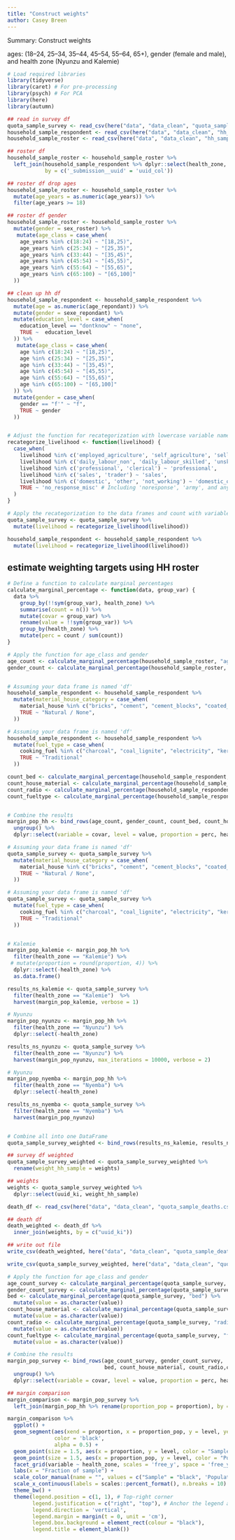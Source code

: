 ```yaml
---
title: "Construct weights"
author: Casey Breen
---
```


Summary: Construct weights 


ages: (18–24, 25–34, 35–44, 45–54, 55–64, 65+), gender (female and male), and health zone (Nyunzu and Kalemie)


```r
# Load required libraries
library(tidyverse)
library(caret) # For pre-processing
library(psych) # For PCA
library(here)
library(autumn)
```



```r
## read in survey df
quota_sample_survey <- read_csv(here("data", "data_clean", "quota_sample_survey.csv"))
household_sample_respondent <- read_csv(here("data", "data_clean", "hh_sample_respondent.csv"))
household_sample_roster <- read_csv(here("data", "data_clean", "hh_sample_roster.csv")) 
```


```r
## roster df 
household_sample_roster <- household_sample_roster %>% 
  left_join(household_sample_respondent %>% dplyr::select(health_zone, uuid_col), 
            by = c('_submission__uuid' = 'uuid_col')) 

## roster df drop ages 
household_sample_roster <- household_sample_roster %>% 
  mutate(age_years = as.numeric(age_years)) %>% 
  filter(age_years >= 18)

## roster df gender 
household_sample_roster <- household_sample_roster %>% 
  mutate(gender = sex_roster) %>% 
   mutate(age_class = case_when(
    age_years %in% c(18:24) ~ "[18,25)",
    age_years %in% c(25:34) ~ "[25,35)",
    age_years %in% c(33:44) ~ "[35,45)",
    age_years %in% c(45:54) ~ "[45,55)",
    age_years %in% c(55:64) ~ "[55,65)",
    age_years %in% c(65:100) ~ "[65,100]"
  ))
```

```r
## clean up hh df 
household_sample_respondent <- household_sample_respondent %>% 
  mutate(age = as.numeric(age_repondant)) %>% 
  mutate(gender = sexe_repondant) %>% 
  mutate(education_level = case_when(
    education_level == "dontknow" ~ "none",
    TRUE ~  education_level
  )) %>% 
   mutate(age_class = case_when(
    age %in% c(18:24) ~ "[18,25)",
    age %in% c(25:34) ~ "[25,35)",
    age %in% c(33:44) ~ "[35,45)",
    age %in% c(45:54) ~ "[45,55)",
    age %in% c(55:64) ~ "[55,65)",
    age %in% c(65:100) ~ "[65,100]"
  )) %>% 
  mutate(gender = case_when(
    gender == "f'" ~ "f",
    TRUE ~ gender
  ))


# Adjust the function for recategorization with lowercase variable names and without dashes
recategorize_livelihood <- function(livelihood) {
  case_when(
    livelihood %in% c('employed_agriculture', 'self_agriculture', 'sell_anim_prod') ~ 'agriculture',
    livelihood %in% c('daily_labour_non', 'daily_labour_skilled', 'unskilled', 'skilled') ~ 'labor',
    livelihood %in% c('professional', 'clerical') ~ 'professional',
    livelihood %in% c('sales', 'trader') ~ 'sales',
    livelihood %in% c('domestic', 'other', 'not_working') ~ 'domestic_other',
    TRUE ~ 'no_response_misc' # Including 'noresponse', 'army', and any others not explicitly listed
  )
}

# Apply the recategorization to the data frames and count with variable names in lowercase
quota_sample_survey <- quota_sample_survey %>%
  mutate(livelihood = recategorize_livelihood(livelihood)) 

household_sample_respondent <- household_sample_respondent %>%
  mutate(livelihood = recategorize_livelihood(livelihood)) 
```


## estimate weighting targets using HH roster 


```r
# Define a function to calculate marginal percentages
calculate_marginal_percentage <- function(data, group_var) {
  data %>%
    group_by(!!sym(group_var), health_zone) %>%
    summarise(count = n()) %>%
    mutate(covar = group_var) %>%
    rename(value = !!sym(group_var)) %>%
    group_by(health_zone) %>%
    mutate(perc = count / sum(count))
}

# Apply the function for age_class and gender
age_count <- calculate_marginal_percentage(household_sample_roster, "age_class")
gender_count <- calculate_marginal_percentage(household_sample_roster, "gender")


# Assuming your data frame is named 'df'
household_sample_respondent <- household_sample_respondent %>%
  mutate(material_house_category = case_when(
    material_house %in% c("bricks", "cement", "cement_blocks", "coated_adobe") ~ "Manufactured",
    TRUE ~ "Natural / None",
  ))

# Assuming your data frame is named 'df'
household_sample_respondent <- household_sample_respondent %>%
  mutate(fuel_type = case_when(
    cooking_fuel %in% c("charcoal", "coal_lignite", "electricity", "kerosene") ~ "Modern",
    TRUE ~ "Traditional"
  ))

count_bed <- calculate_marginal_percentage(household_sample_respondent, "bed")
count_house_material <- calculate_marginal_percentage(household_sample_respondent, "material_house_category")
count_radio <- calculate_marginal_percentage(household_sample_respondent, "radio")
count_fueltype <- calculate_marginal_percentage(household_sample_respondent, "fuel_type")


# Combine the results
margin_pop_hh <- bind_rows(age_count, gender_count, count_bed, count_house_material, count_radio, count_fueltype) %>%
  ungroup() %>%
  dplyr::select(variable = covar, level = value, proportion = perc, health_zone)
```


```r
# Assuming your data frame is named 'df'
quota_sample_survey <- quota_sample_survey %>%
  mutate(material_house_category = case_when(
    material_house %in% c("bricks", "cement", "cement_blocks", "coated_adobe") ~ "Manufactured",
    TRUE ~ "Natural / None",
  ))

# Assuming your data frame is named 'df'
quota_sample_survey <- quota_sample_survey %>%
  mutate(fuel_type = case_when(
    cooking_fuel %in% c("charcoal", "coal_lignite", "electricity", "kerosene") ~ "Modern",
    TRUE ~ "Traditional"
  ))


# Kalemie
margin_pop_kalemie <- margin_pop_hh %>% 
  filter(health_zone == "Kalemie") %>%
 # mutate(proportion = round(proportion, 4)) %>% 
  dplyr::select(-health_zone) %>% 
  as.data.frame()

results_ns_kalemie <- quota_sample_survey %>% 
  filter(health_zone == "Kalemie")  %>% 
  harvest(margin_pop_kalemie, verbose = 1)

# Nyunzu
margin_pop_nyunzu <- margin_pop_hh %>% 
  filter(health_zone == "Nyunzu") %>%
  dplyr::select(-health_zone) 

results_ns_nyunzu <- quota_sample_survey %>% 
  filter(health_zone == "Nyunzu") %>% 
  harvest(margin_pop_nyunzu, max_iterations = 10000, verbose = 2)

# Nyunzu
margin_pop_nyemba <- margin_pop_hh %>% 
  filter(health_zone == "Nyemba") %>%
  dplyr::select(-health_zone)

results_ns_nyemba <- quota_sample_survey %>% 
  filter(health_zone == "Nyemba") %>% 
  harvest(margin_pop_nyunzu)


# Combine all into one DataFrame
quota_sample_survey_weighted <- bind_rows(results_ns_kalemie, results_ns_nyunzu, results_ns_nyemba) 

## survey df weighted 
quota_sample_survey_weighted <- quota_sample_survey_weighted %>% 
  rename(weight_hh_sample = weights)
```


```r
## weights 
weights <- quota_sample_survey_weighted %>% 
  dplyr::select(uuid_ki, weight_hh_sample)

death_df <- read_csv(here("data", "data_clean", "quota_sample_deaths.csv"))

## death df 
death_weighted <- death_df %>% 
  inner_join(weights, by = c("uuid_ki"))

## write out file 
write_csv(death_weighted, here("data", "data_clean", "quota_sample_deaths.csv"))
```


```r
write_csv(quota_sample_survey_weighted, here("data", "data_clean", "quota_sample_survey_weighted.csv"))

```







```r
# Apply the function for age_class and gender
age_count_survey <- calculate_marginal_percentage(quota_sample_survey, group_var = "age_class")
gender_count_survey <- calculate_marginal_percentage(quota_sample_survey, "gender")
bed <- calculate_marginal_percentage(quota_sample_survey, "bed") %>% 
  mutate(value = as.character(value))
count_house_material <- calculate_marginal_percentage(quota_sample_survey, "material_house_category") %>% 
  mutate(value = as.character(value))
count_radio <- calculate_marginal_percentage(quota_sample_survey, "radio") %>% 
  mutate(value = as.character(value))
count_fueltype <- calculate_marginal_percentage(quota_sample_survey, "fuel_type") %>% 
  mutate(value = as.character(value))

# Combine the results
margin_pop_survey <- bind_rows(age_count_survey, gender_count_survey,
                               bed, count_house_material, count_radio,count_fueltype ) %>%
  ungroup() %>%
  dplyr::select(variable = covar, level = value, proportion = perc, health_zone)

## margin comparison
margin_comparison <- margin_pop_survey %>%
  left_join(margin_pop_hh %>% rename(proportion_pop = proportion), by = c("variable", "level", "health_zone"))

margin_comparison %>% 
  ggplot() +
  geom_segment(aes(xend = proportion, x = proportion_pop, y = level, yend = level),
               color = 'black',
               alpha = 0.5) +
  geom_point(size = 1.5, aes(x = proportion, y = level, color = "Sample")) +  # Color inside aes
  geom_point(size = 1.5, aes(x = proportion_pop, y = level, color = "Population")) +  # Color inside aes
  facet_grid(variable ~ health_zone, scales = 'free_y', space = 'free_y', switch = 'y') +
  labs(x = "Fraction of sample") +
  scale_color_manual(name = "", values = c("Sample" = "black", 'Population' = "red")) +
  scale_x_continuous(labels = scales::percent_format(), n.breaks = 10) +
  theme_bw() +
  theme(legend.position = c(1, 1), # Top-right corner
        legend.justification = c("right", "top"), # Anchor the legend at its top-right
        legend.direction = 'vertical',
        legend.margin = margin(t = 0, unit = 'cm'),
        legend.box.background = element_rect(colour = "black"),
        legend.title = element_blank())
```


